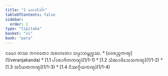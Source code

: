 ```yaml
---
title: "1 ᨾᩉᩣᩅᩥᨽᩘᨣ"
tableOfContents: false
sidebar:
  order: 1
type: "tipitaka"
basket: "vi"
book: "para"
---
```



<DynamicBreadcrumb />

<Paragraph number="1" type="center" book="para">
ᨶᨾᩮᩣ ᨲᩔ ᨽᨣᩅᨲᩮᩣ ᩋᩁᩉᨲᩮᩣ ᩈᨾ᩠ᨾᩣᩈᨾ᩠ᨻᩩᨴ᩠ᨵᩔ.

</Paragraph>

<TableOfContents book="para" section="1">
* [ᩅᩮᩁᨬ᩠ᨩᨠᨱ᩠ᨯ](1/veranjakanda)
* [1.1 ᨸᩣᩁᩣᨩᩥᨠᨠᨱ᩠ᨯ](1/1-1)
* [1.2 ᩈᩴᨥᩣᨴᩥᩈᩮᩈᨠᨱ᩠ᨯ](1/1-2)
* [1.3 ᩋᨶᩥᨿᨲᨠᨱ᩠ᨯ](1/1-3)
* [1.4 ᨶᩥᩔᨣ᩠ᨣᩥᨿᨠᨱ᩠ᨯ](1/1-4)
</TableOfContents>